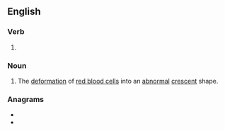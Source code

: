 ==English==

===Verb===
{{head|en|present participle}}

# {{present participle of|sickle|lang=en|nocat=1}}

===Noun===
{{en-noun}}

# The [[deformation]] of [[red blood cell]]s into an [[abnormal]] [[crescent]] shape.

===Anagrams===
* {{l|en|lickings}}
* {{l|en|slicking}}